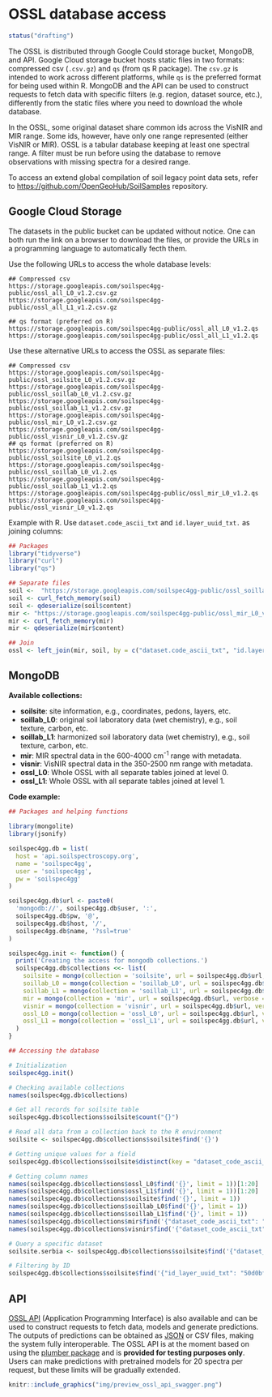 # OSSL database access

```r
status("drafting")
```

The OSSL is distributed through Google Could storage bucket, MongoDB, and API. Google Cloud storage bucket hosts static files in two formats: compressed csv (`.csv.gz`) and `qs` (from qs R package). The `csv.gz` is intended to work across different platforms, while `qs` is the preferred format for being used within R. MongoDB and the API can be used to construct requests to fetch data with specific filters (e.g. region, dataset source, etc.), differently from the static files where you need to download the whole database.

In the OSSL, some original dataset share common ids across the VisNIR and MIR range. Some ids, however, have only one range represented (either VisNIR or MIR). OSSL is a tabular database keeping at least one spectral range. A filter must be run before using the database to remove observations with missing spectra for a desired range.

To access an extend global compilation of soil legacy point data sets, refer to <https://github.com/OpenGeoHub/SoilSamples> repository.

## Google Cloud Storage {.unnumbered}

The datasets in the public bucket can be updated without notice. One can both run the link on a browser to download the files, or provide the URLs in a programming language to automatically fecth them.

Use the following URLs to access the whole database levels:
```
## Compressed csv
https://storage.googleapis.com/soilspec4gg-public/ossl_all_L0_v1.2.csv.gz
https://storage.googleapis.com/soilspec4gg-public/ossl_all_L1_v1.2.csv.gz

## qs format (preferred on R)
https://storage.googleapis.com/soilspec4gg-public/ossl_all_L0_v1.2.qs
https://storage.googleapis.com/soilspec4gg-public/ossl_all_L1_v1.2.qs
```

Use these alternative URLs to access the OSSL as separate files:
```
## Compressed csv
https://storage.googleapis.com/soilspec4gg-public/ossl_soilsite_L0_v1.2.csv.gz
https://storage.googleapis.com/soilspec4gg-public/ossl_soillab_L0_v1.2.csv.gz
https://storage.googleapis.com/soilspec4gg-public/ossl_soillab_L1_v1.2.csv.gz
https://storage.googleapis.com/soilspec4gg-public/ossl_mir_L0_v1.2.csv.gz
https://storage.googleapis.com/soilspec4gg-public/ossl_visnir_L0_v1.2.csv.gz
## qs format (preferred on R)
https://storage.googleapis.com/soilspec4gg-public/ossl_soilsite_L0_v1.2.qs
https://storage.googleapis.com/soilspec4gg-public/ossl_soillab_L0_v1.2.qs
https://storage.googleapis.com/soilspec4gg-public/ossl_soillab_L1_v1.2.qs
https://storage.googleapis.com/soilspec4gg-public/ossl_mir_L0_v1.2.qs
https://storage.googleapis.com/soilspec4gg-public/ossl_visnir_L0_v1.2.qs
```

Example with R. Use `dataset.code_ascii_txt` and `id.layer_uuid_txt.` as joining columns:
```r
## Packages
library("tidyverse")
library("curl")
library("qs")

## Separate files
soil <-  "https://storage.googleapis.com/soilspec4gg-public/ossl_soillab_L1_v1.2.qs"
soil <- curl_fetch_memory(soil)
soil <- qdeserialize(soil$content)
mir <- "https://storage.googleapis.com/soilspec4gg-public/ossl_mir_L0_v1.2.qs"
mir <- curl_fetch_memory(mir)
mir <- qdeserialize(mir$content)

## Join
ossl <- left_join(mir, soil, by = c("dataset.code_ascii_txt", "id.layer_uuid_txt"))
```

## MongoDB {.unnumbered}

**Available collections:**

- **soilsite**: site information, e.g., coordinates, pedons, layers, etc.  
- **soillab_L0**: original soil laboratory data (wet chemistry), e.g., soil texture, carbon, etc.  
- **soillab_L1**: harmonized soil laboratory data (wet chemistry), e.g., soil texture, carbon, etc.  
- **mir**: MIR spectral data in the 600-4000 cm<sup>-1</sup> range with metadata.  
- **visnir**:  VisNIR spectral data in the 350-2500 nm range with metadata.  
- **ossl_L0**:  Whole OSSL with all separate tables joined at level 0.  
- **ossl_L1**:  Whole OSSL with all separate tables joined at level 1.  

**Code example:**  

```r
## Packages and helping functions

library(mongolite)
library(jsonify)

soilspec4gg.db = list(
  host = 'api.soilspectroscopy.org',
  name = 'soilspec4gg',
  user = 'soilspec4gg',
  pw = 'soilspec4gg'
)

soilspec4gg.db$url <- paste0(
  'mongodb://', soilspec4gg.db$user, ':', 
  soilspec4gg.db$pw, '@', 
  soilspec4gg.db$host, '/', 
  soilspec4gg.db$name, '?ssl=true'
)

soilspec4gg.init <- function() {
  print('Creating the access for mongodb collections.')
  soilspec4gg.db$collections <<- list(
    soilsite = mongo(collection = 'soilsite', url = soilspec4gg.db$url, verbose = TRUE),
    soillab_L0 = mongo(collection = 'soillab_L0', url = soilspec4gg.db$url, verbose = TRUE),
    soillab_L1 = mongo(collection = 'soillab_L1', url = soilspec4gg.db$url, verbose = TRUE),
    mir = mongo(collection = 'mir', url = soilspec4gg.db$url, verbose = TRUE),
    visnir = mongo(collection = 'visnir', url = soilspec4gg.db$url, verbose = TRUE),
    ossl_L0 = mongo(collection = 'ossl_L0', url = soilspec4gg.db$url, verbose = TRUE),
    ossl_L1 = mongo(collection = 'ossl_L1', url = soilspec4gg.db$url, verbose = TRUE)
  )  
}

## Accessing the database

# Initialization
soilspec4gg.init()

# Checking available collections
names(soilspec4gg.db$collections)

# Get all records for soilsite table
soilspec4gg.db$collections$soilsite$count("{}")

# Read all data from a collection back to the R environment
soilsite <- soilspec4gg.db$collections$soilsite$find('{}')

# Getting unique values for a field
soilspec4gg.db$collections$soilsite$distinct(key = "dataset_code_ascii_txt")

# Getting column names
names(soilspec4gg.db$collections$ossl_L0$find('{}', limit = 1))[1:20]
names(soilspec4gg.db$collections$ossl_L1$find('{}', limit = 1))[1:20]
names(soilspec4gg.db$collections$soilsite$find('{}', limit = 1))
names(soilspec4gg.db$collections$soillab_L0$find('{}', limit = 1))
names(soilspec4gg.db$collections$soillab_L1$find('{}', limit = 1))
names(soilspec4gg.db$collections$mir$find('{"dataset_code_ascii_txt": "KSSL.SSL"}', limit = 1))[1:20]
names(soilspec4gg.db$collections$visnir$find('{"dataset_code_ascii_txt": "LUCAS.SSL"}', limit = 1))[1:20]

# Query a specific dataset
soilsite.serbia <- soilspec4gg.db$collections$soilsite$find('{"dataset_code_ascii_txt" : "SERBIA.SSL"}')

# Filtering by ID
soilspec4gg.db$collections$soilsite$find('{"id_layer_uuid_txt": "50d0bfaaf50feb0ba2c8a3aa2cd788bb"}')
```

## API {.unnumbered}

[OSSL API](https://api.soilspectroscopy.org/__docs__/#/) (Application Programming Interface) is also available and can be used to construct requests to fetch data, models and generate predictions. The outputs of predictions can be obtained as [JSON](https://www.json.org/json-en.html) or CSV files, making the system fully interoperable. The OSSL API is at the moment based on using the [plumber package](https://www.rplumber.io/) and is **provided for testing purposes only**. Users can make predictions with pretrained models for 20 spectra per request, but these limits will be gradually extended.

```r
knitr::include_graphics("img/preview_ossl_api_swagger.png")
```
